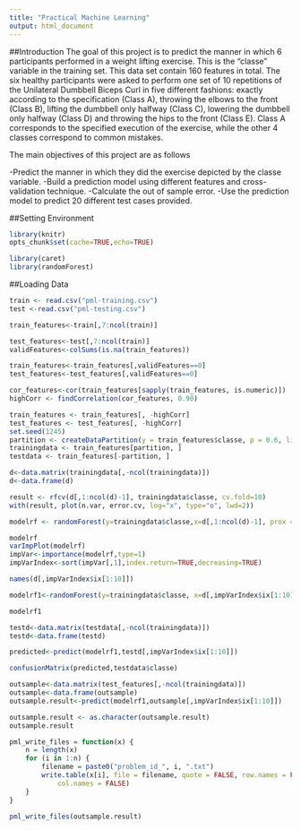 ```yaml
---
title: "Practical Machine Learning"
output: html_document
---
```

##Introduction
The goal of this project is to predict the manner in which 6 participants performed in a weight lifting exercise. This is the "classe" variable in the training set. This data set contain 160 features in total.
The six healthy participants were asked to perform one set of 10 repetitions of the Unilateral Dumbbell Biceps Curl in five different fashions: exactly according to the specification (Class A), throwing the elbows to the front (Class B), lifting the dumbbell only halfway (Class C), lowering the dumbbell only halfway (Class D) and throwing the hips to the front (Class E). Class A corresponds to the specified execution of the exercise, while the other 4 classes correspond to common mistakes.

The main objectives of this project are as follows

-Predict the manner in which they did the exercise depicted by the classe variable.
-Build a prediction model using different features and cross-validation technique.
-Calculate the out of sample error.
-Use the prediction model to predict 20 different test cases provided. 

##Setting Environment
```r
library(knitr)
opts_chunk$set(cache=TRUE,echo=TRUE)
```
```r
library(caret)
library(randomForest)
```
##Loading Data
```r
train <- read.csv("pml-training.csv")
test <-read.csv("pml-testing.csv")
```
```r

train_features<-train[,7:ncol(train)]

test_features<-test[,7:ncol(train)]
validFeatures<-colSums(is.na(train_features))

train_features<-train_features[,validFeatures==0]
test_features<-test_features[,validFeatures==0]

cor_features<-cor(train_features[sapply(train_features, is.numeric)])
highCorr <- findCorrelation(cor_features, 0.90)

train_features <- train_features[, -highCorr]
test_features <- test_features[, -highCorr]
set.seed(1245)
partition <- createDataPartition(y = train_features$classe, p = 0.6, list = FALSE)
trainingdata <- train_features[partition, ]
testdata <- train_features[-partition, ]

d<-data.matrix(trainingdata[,-ncol(trainingdata)])
d<-data.frame(d)

result <- rfcv(d[,1:ncol(d)-1], trainingdata$classe, cv.fold=10)
with(result, plot(n.var, error.cv, log="x", type="o", lwd=2))

modelrf <- randomForest(y=trainingdata$classe,x=d[,1:ncol(d)-1], prox = TRUE, importance = TRUE, trControl = trainControl(method = "repeatedcv", number = 5, allowParallel = TRUE))

modelrf
varImpPlot(modelrf)
impVar<-importance(modelrf,type=1)
impVarIndex<-sort(impVar[,1],index.return=TRUE,decreasing=TRUE)

names(d[,impVarIndex$ix[1:10]])

modelrf1<-randomForest(y=trainingdata$classe, x=d[,impVarIndex$ix[1:10]])

modelrf1

testd<-data.matrix(testdata[,-ncol(trainingdata)])
testd<-data.frame(testd)

predicted<-predict(modelrf1,testd[,impVarIndex$ix[1:10]])

confusionMatrix(predicted,testdata$classe)

outsample<-data.matrix(test_features[,-ncol(trainingdata)])
outsample<-data.frame(outsample)
outsample.result<-predict(modelrf1,outsample[,impVarIndex$ix[1:10]])

outsample.result <- as.character(outsample.result)
outsample.result

pml_write_files = function(x) {
    n = length(x)
    for (i in 1:n) {
        filename = paste0("problem_id_", i, ".txt")
        write.table(x[i], file = filename, quote = FALSE, row.names = FALSE, 
            col.names = FALSE)
    }
}

pml_write_files(outsample.result)
```

